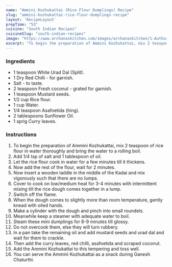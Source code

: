 ---
name: "Ammini Kozhukattai (Rice Flour Dumplings) Recipe"
slug: "ammini-kozhukattai-rice-flour-dumplings-recipe"
layout: 'RecipeLayout'
prepTime: "53"
cuisine: "South Indian Recipes"
cuisineSlug: "south-indian-recipes"
image: "https://www.archanaskitchen.com/images/archanaskitchen/1-Author/Kalyani_Srinath/Ammini_Kozhukattai.jpg"
excerpt: "To begin the preparation of Ammini Kozhukattai, mix 2 teaspoon of rice flour in water thoroughly and bring the water to a rolling boil"
---

### Ingredients

- 1 teaspoon White Urad Dal (Split).
- 1 Dry Red Chilli - for garnish.
- Salt - to taste.
- 2 teaspoon Fresh coconut - grated for garnish.
- 1 teaspoon Mustard seeds.
- 1/2 cup Rice flour.
- 1 cup Water.
- 1/4 teaspoon Asafoetida (hing).
- 2 tablespoons Sunflower Oil.
- 1 sprig Curry leaves.

### Instructions

1. To begin the preparation of Ammini Kozhukattai, mix 2 teaspoon of rice flour in water thoroughly and bring the water to a rolling boil.
1. Add 1/4 tsp of salt and 1 tablespoon of oil.
1. Let the rice flour cook in water for a few minutes till it thickens.
1. Now add the rest of the flour, wait for 2 minutes.
1. Now insert a wooden laddle in the middle of the Kadai and mix vigorously such that there are no lumps.
1. Cover to cook on low/medium heat for 3-4 minutes with intermittent mixing till the rice dough comes together in a lump.
1. Switch off the flame.
1. When the dough comes to slightly more than room temperature, gently knead with oiled hands.
1. Make a cylinder with the dough and pinch into small roundels.
1. Meanwhile keep a steamer with adequate water to boil.
1. Steam these mini dumplings for 8-9 minutes till glossy.
1. Do not overcook them, else they will turn rubbery.
1. In a pan take the remaining oil and add mustard seeds and urad dal and wait for them to crackle.
1. Then add the curry leaves, red chilli, asafoetida and scraped coconut.
1. Add the Ammini Kozhukattai to this tempering and toss well.
1. You can serve the Ammini Kozhukattai as a snack during Ganesh Chaturthi.
